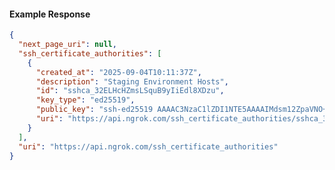 
#### Example Response

```json
{
  "next_page_uri": null,
  "ssh_certificate_authorities": [
    {
      "created_at": "2025-09-04T10:11:37Z",
      "description": "Staging Environment Hosts",
      "id": "sshca_32ELHcHZmsLSquB9yIiEdl8XDzu",
      "key_type": "ed25519",
      "public_key": "ssh-ed25519 AAAAC3NzaC1lZDI1NTE5AAAAIMdsm12ZpaVNO+OUUG4Q5L0CTZBvuQpDC29ZSv4fAwFb",
      "uri": "https://api.ngrok.com/ssh_certificate_authorities/sshca_32ELHcHZmsLSquB9yIiEdl8XDzu"
    }
  ],
  "uri": "https://api.ngrok.com/ssh_certificate_authorities"
}
```
